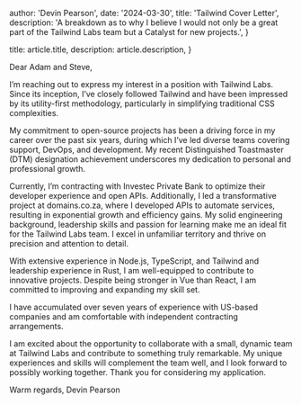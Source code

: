 
  author: 'Devin Pearson',
  date: '2024-03-30',
  title: 'Tailwind Cover Letter',
  description:
    'A breakdown as to why I believe I would not only be a great part of the Tailwind Labs team but a Catalyst for new projects.',
}

  title: article.title,
  description: article.description,
}


Dear Adam and Steve,

I’m reaching out to express my interest in a position with Tailwind Labs. Since its inception,
I’ve closely followed Tailwind and have been impressed by its utility-first methodology,
particularly in simplifying traditional CSS complexities.

My commitment to open-source projects has been a driving force in my career over the past
six years, during which I’ve led diverse teams covering support, DevOps, and development.
My recent Distinguished Toastmaster (DTM) designation achievement underscores my
dedication to personal and professional growth.

Currently, I’m contracting with Investec Private Bank to optimize their developer experience
and open APIs. Additionally, I led a transformative project at domains.co.za, where I
developed APIs to automate services, resulting in exponential growth and efficiency gains.
My solid engineering background, leadership skills and passion for learning make me an
ideal fit for the Tailwind Labs team. I excel in unfamiliar territory and thrive on precision and
attention to detail.

With extensive experience in Node.js, TypeScript, and Tailwind and leadership experience
in Rust, I am well-equipped to contribute to innovative projects. Despite being stronger in
Vue than React, I am committed to improving and expanding my skill set.

I have accumulated over seven years of experience with US-based companies and am
comfortable with independent contracting arrangements.

I am excited about the opportunity to collaborate with a small, dynamic team at Tailwind
Labs and contribute to something truly remarkable. My unique experiences and skills will
complement the team well, and I look forward to possibly working together.
Thank you for considering my application.

Warm regards,
Devin Pearson